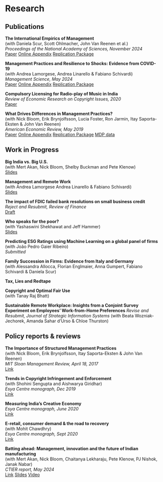 # Research

## Publications

**The International Empirics of Management**  
(with Daniela Scur, Scott Ohlmacher, John Van Reenen et al.)  
*Proceedings of the National Academy of Sciences, November 2024*  
[Paper](https://www.pnas.org/doi/10.1073/pnas.2412205121) 
[Online Appendix](https://www.pnas.org/doi/suppl/10.1073/pnas.2412205121/suppl_file/pnas.2412205121.sapp.pdf)
[Replication Package](https://zenodo.org/records/13886455)

**Management Practices and Resilience to Shocks: Evidence from COVID-19**  
(with Andrea Lamorgese, Andrea Linarello & Fabiano Schivardi)  
*Management Science, May 2024*  
[Paper](https://pubsonline.informs.org/doi/10.1287/mnsc.2021.01341) [Online Appendix](https://pubsonline.informs.org/doi/suppl/10.1287/mnsc.2021.01341/suppl_file/mnsc.2021.01341.sm1.pdf) 
[Replication Package](https://services.informs.org/dataset/mnsc/download.php?doi=mnsc.2021.01341)

**Compulsory Licensing for Radio-play of Music in India**  
*Review of Economic Research on Copyright Issues, 2020*  
[Paper](http://www.serci.org/rerci_files/2020/patnaik.pdf)

**What Drives Differences in Management Practices?**  
(with Nick Bloom, Erik Brynjolfsson, Lucia Foster, Ron Jarmin, Itay Saporta-Eksten & John Van Reenen)  
*American Economic Review, May 2019*   
[Paper](https://www.aeaweb.org/articles?id=10.1257/aer.20170491) [Online Appendix](https://www.aeaweb.org/content/file?id=9540) [Replication Package](https://www.openicpsr.org/openicpsr/project/113183/version/V1/view)
[MDP data](https://drive.google.com/file/d/1Q20TCarWo9sWF6am7JvEtEflkAc1zG5z/view)


## Work in Progress

**Big India vs. Big U.S.**  
(with Mert Akan, Nick Bloom, Shelby Buckman and Pete Klenow)  
[Slides](research/bigindia_vs_bigus.pdf)


**Management and Remote Work**  
(with Andrea Lamorgese Andrea Linarello & Fabiano Schivardi)  
[Slides](research/MOPS_WFH_patnaik.pdf)


**The impact of FDIC failed bank resolutions on small business credit**  
*Reject and Resubmit, Review of Finance*  
[Draft](https://drive.google.com/file/d/152d_ez2Ki7TFE7zsf4CgUfiGpHWYCH9k/view?usp=sharing)

**Who speaks for the poor?**  
(with Yashaswini Shekhawat and Jeff Hammer)  
[Slides](research/patnaik_isi.pdf)


**Predicting ESG Ratings using Machine Learning on a global panel of firms**  
(with João Pedro Gaier Ribeiro)  
*Submitted* 

**Family Succession in Firms: Evidence from Italy and Germany**   
(with Alessandra Allocca, Florian Englmaier, Anna Gumpert, Fabiano Schivardi & Daniela Scur)

**Tax, Lies and Redtape**

**Copyright and Optimal Fair Use**  
(with Tanay Raj Bhatt)

**Sustainable Remote Workplace: Insights from a Conjoint Survey Experiment on Employees’ Work-from-Home Preferences**
*Revise and Resubmit, Journal of Strategic Information Systems*
(with Beata Wozniak-Jechorek, Amanda Sahar d’Urso  & Chloe Thurston) 


## Policy reports & reviews

**The Importance of Structured Management Practices**  
(with Nick Bloom, Erik Brynjolfsson, Itay Saporta-Eksten & John Van Reenen)   
*MIT Sloan Management Review, April 18, 2017*  
[Link](https://sloanreview.mit.edu/article/the-importance-of-structured-management-practices/)

**Trends in Copyright Infringement and Enforcement**  
(with Shohini Sengupta and Aishwarya Giridhar)  
*Esya Centre monograph, Dec 2019*  
[Link](https://static1.squarespace.com/static/5bcef7b429f2cc38df3862f5/t/5dee10b8af06d83e3e65ed2b/1575882943779/Esya+Centre+-+Copyright+Infringement+and+Enforcement.pdf)

**Measuring India's Creative Economy**   
*Esya Centre monograph, June 2020*  
[Link](https://static1.squarespace.com/static/5bcef7b429f2cc38df3862f5/t/5ee8cea5acd94f5192055e99/1596006460114/Issue+003+-+Esya+-+Measuring+Indias+Creative+Economy.pdf)

**E-retail, consumer demand & the road to recovery**   
(with Mohit Chawdhry)  
*Esya Centre monograph, Sept 2020*  
[Link](https://static1.squarespace.com/static/5bcef7b429f2cc38df3862f5/t/5f6997b2bbcbb517defa2dc5/1600755638116/REPORT_E-Retail_Issue-004_Sept_2020.pdf)

**Batting ahead: Management, innovation and the future of Indian manufacturing**   
(with Mert Akan, Nick Bloom, Chaitanya Lekharaju, Pete Klenow, PJ Nishok, Janak Nabar)  
*CTIER report, May 2024*    
[Link](https://www.ctier.org/pdf-event/Batting-Ahead-Management-Innovation-and-the-Future-of-Indian-Manufacturing.pdf)
[Slides](docs/research/SpeSeIndianEcon_Slides.pdf)
[Video](https://www.youtube.com/watch?v=j9-CcVzsx68&t=1406s)


